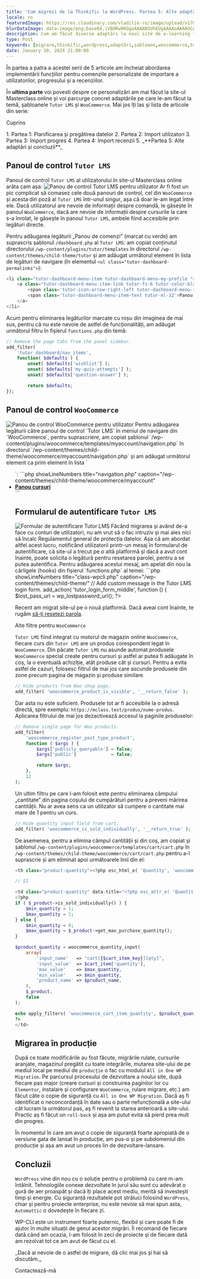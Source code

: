 ```yaml
---
title: 'Cum migrezi de la Thinkific la WordPress. Partea 5: Alte adaptări și concluzii'
locale: ro
featuredImage: https://res.cloudinary.com/vladilie-ro/image/upload/v1706196659/blog/1.%20migrate-thinkific-to-wordpress/v5ypjuldovovlpqw1cc3.webp
blurDataImage: data:image/png;base64,iVBORw0KGgoAAAANSUhEUgAAAAoAAAAGCAIAAAB1kpiRAAAACXBIWXMAAAPoAAAD6AG1e1JrAAAAxUlEQVR4nAG6AEX/ANLS0t/f3+vr6+3t6+/y8fHy7/X39+/y8ens693f3gCZr8qmutOqwtuyxNrK1+b7+/j8//75/Pv19/fo6u0AOG2gKGGRNGiYPHCgUoO2gLPNnNXgmtLels/ZkMrVAKO51qnA3J2zy52yzH+0yxSesQB4iABOWwBicgCKoQDHx8VaTTwkEgAnEwBRQSxNTjkEGREADQA/Vkxmk5oAHg8ARzATLxsAHQAAHgIAMyAGOiQNUTsgaU8yPSsXAbliTzFAqmUAAAAASUVORK5CYII=
description: Cum am făcut diverse adaptări la noul site de e-learning folosind cârlige (hooks) și suprascriind șabloanele Tutor LMS și WooCommerce.
type: Post
keywords: [migrare,thinkific,wordpress,adaptări,șabloane,woocommerce,tutor lms,hooks,cârlige,panou de control,all in one wp migration]
date: January 30, 2024 21:00:00
---
```

În <Link href="/blog/migrare-thinkific-wordpress-partea-4-import-recenzii">partea a patra</Link> a acestei serii de 5 articole am încheiat abordarea implementării funcțiilor pentru comenzile personalizate de importare a utilizatorilor, progresului și a recenziilor.

În **ultima parte** voi povesti despre ce personalizări am mai făcut la site-ul Masterclass online și voi parcurge concret adaptările pe care le-am făcut la temă, șabloanele `Tutor LMS` și `WooCommerce`.
Mai jos îți las și lista de articole din serie:
<div className='rounded-md border p-2 bg-gray-50 dark:bg-slate-900'>
    <p>Cuprins</p>
    1. <Link href="/blog/migrare-thinkific-wordpress-partea-1-planificare-pregatire-date">Partea 1: Planificarea și pregătirea datelor</Link>
    2. <Link href="/blog/migrare-thinkific-wordpress-partea-2-import-utilizatori">Partea 2: Import utilizatori</Link>
    3. <Link href="/blog/migrare-thinkific-wordpress-partea-3-import-progres">Partea 3: Import progres</Link>
    4. <Link href="/blog/migrare-thinkific-wordpress-partea-4-import-recenzii">Partea 4: Import recenzii</Link>
    5. _**Partea 5: Alte adaptări și concluzii**_
</div>

## Panoul de control `Tutor LMS`
Panoul de control `Tutor LMS` al utilizatorului în site-ul Masterclass online arăta cam așa:
<img src="https://res.cloudinary.com/vladilie-ro/image/upload/v1706616716/blog/1.%20migrate-thinkific-to-wordpress/tutor-lms-user-dashboard_do6uvi.webp" alt="Panou de control Tutor LMS pentru utilizator" className="rounded-md shadow-lg"/>
Ar fi fost un pic complicat să comasez cele două panouri de control, cel din `WooCommerce` și acesta din poză al `Tutor LMS` într-unul singur, așa că doar le-am legat între ele.
Dacă utilizatorul are nevoie de informații despre comandă, le găsește în panoul `WooCommerce`, dacă are nevoie de informații despre cursurile la care s-a înrolat, le găsește în panoul `Tutor LMS`, ambele fiind accesibile prin legături directe.

Pentru adăugarea legăturii „Panou de comenzi” (marcat cu <span className="border border-green-500">verde</span>) am suprascris șablonul `/dashboard.php` al `Tutor LMS`: am copiat conținutul directorului `/wp-content/plugins/tutor/templates` în directorul `/wp-content/themes/child-theme/tutor` și am adăugat următorul element în lista de legături de navigare (în elementul `<ul class="tutor-dashboard-permalinks">`):
```php showLineNumbers title="dashboard.php" caption="/wp-content/themes/child-theme/tutor"
<li class="tutor-dashboard-menu-item tutor-dashboard-menu-my-profile ">
    <a class="tutor-dashboard-menu-item-link tutor-fs-6 tutor-color-black" href="<?php echo esc_url( wc_get_page_permalink( 'myaccount' ) ); ?>">
        <span class='tutor-icon-arrow-right-left tutor-dashboard-menu-item-icon'></span>
        <span class='tutor-dashboard-menu-item-text tutor-ml-12'>Panou de comenzi</span>
    </a>
</li>
```

Acum pentru eliminarea legăturilor marcate cu <span className="border border-red-500">roșu</span> din imaginea de mai sus, pentru că nu este nevoie de astfel de funcționalități, am adăugat următorul filtru în fișierul `functions.php` din temă:
```php showLineNumbers title="functions.php" caption="/wp-content/themes/child-theme/tutor"
// Remove the page tabs from the panel sidebar.
add_filter(
    'tutor_dashboard/nav_items',
	function( $defaults ) {
        unset( $defaults['wishlist'] );
		unset( $defaults['my-quiz-attempts'] );
		unset( $defaults['question-answer'] );

		return $defaults;
});
```

## Panoul de control `WooCommerce`
<img src="https://res.cloudinary.com/vladilie-ro/image/upload/v1706623254/blog/1.%20migrate-thinkific-to-wordpress/woocommerce-user-dashboard_wgteeh.webp" alt="Panou de control WooCommerce pentru utilizator" className="rounded-md shadow-lg"/>
Pentru adăugarea legăturii către panoul de control `Tutor LMS` în meniul de navigare din `WooCommerce`, pentru suprascriere, am copiat șablonul `/wp-content/plugins/woocommerce/templates/myaccount/navigation.php` în directorul `/wp-content/themes/child-theme/woocommerce/myaccount/navigation.php` și am adăugat următorul element ca prim element în lista `<ul>`:
```php showLineNumbers title="navigation.php" caption="/wp-content/themes/child-theme/woocommerce/myaccount"
<li class="woocommerce-MyAccount-navigation-link woocommerce-MyAccount-navigation-link--dashboard">
    <a href="<?php echo esc_url( tutor_utils()->tutor_dashboard_url() ); ?>"><strong>Panou cursuri</strong></a>
</li>
```

## Formularul de autentificare `Tutor LMS`
<img src="https://res.cloudinary.com/vladilie-ro/image/upload/v1706624461/blog/1.%20migrate-thinkific-to-wordpress/tutor-login-form_ezqrm2.webp" alt="Formular de autentificare Tutor LMS" className="rounded-md shadow-lg"/>
Făcând migrarea și având de-a face cu conturi de utilizatori, nu am vrut să o fac intruziv și mai ales nici să încalc Regulamentul general de protecția datelor.
Așa că am abordat altfel acest lucru, notificând utilizatorii printr-un mesaj în formularul de autentificare, că site-ul a trecut pe o altă platformă și dacă a avut cont înainte, poate solicita o legătură pentru resetarea parolei, pentru a se putea autentifica.
Pentru adăugarea acestui mesaj, am apelat din nou la cârligele (hooks) din fișierul `functions.php` al temei:
```php showLineNumbers title="class-wpcli.php" caption="/wp-content/themes/child-theme/"
// Add custom message in the Tutor LMS login form.
add_action(
    'tutor_login_form_middle',
    function () {
        $lost_pass_url = wp_lostpassword_url();
        ?>
        <p>Recent am migrat site-ul pe o nouă platformă. Dacă aveai cont înainte, te rugăm <a href="<?php echo esc_url( $lost_pass_url ); ?>">să-ți resetezi parola</a>.</p>
        <?php
    }
);
```

## Alte filtre pentru `WooCommerce`
`Tutor LMS` fiind integrat cu motorul de magazin online `WooCommerce`, fiecare curs din `Tutor LMS` are un produs corespondent legat în `WooCommerce`.
Din păcate `Tutor LMS` nu asunde automat produsele `WooCommerce` special create pentru cursuri și astfel ar putea fi adăugate în coș, la o eventuală achiziție, atât produse cât și cursuri.
Pentru a evita astfel de cazuri, folosesc filtrul de mai jos care ascunde produsele din zone precum pagina de magazin și produse similare.
```php showLineNumbers title="functions.php" caption="/wp-content/themes/child-theme/"
// Hide products from Woo shop page.
add_filter( 'woocommerce_product_is_visible', '__return_false' );
```

Dar asta nu este suficient. Produsele tot ar fi accesibile la o adresă directă, spre exemplu: `https://mclass.test/produs/nume-produs`.
Aplicarea filtrului de mai jos dezactivează accesul la paginile produselor:
```php showLineNumbers title="functions.php" caption="/wp-content/themes/child-theme/"
// Remove single page for Woo products.
add_filter(
	'woocommerce_register_post_type_product',
	function ( $args ) {
		$args['publicly_queryable'] = false;
		$args['public']             = false;

		return $args;
	},
	12
);
```

Un ultim filtru pe care l-am folosit este pentru eliminarea câmpului „cantitate” din pagina coșului de cumpărături pentru a preveni mărirea cantității.
Nu ar avea sens ca un utilizator să cumpere o cantitate mai mare de 1 pentru un curs.
```php showLineNumbers title="functions.php" caption="/wp-content/themes/child-theme/"
// Hide quantity input field from cart.
add_filter( 'woocommerce_is_sold_individually', '__return_true' );
```

De asemenea, pentru a elimina câmpul cantității și din coș, am copiat și șablonul `/wp-content/plugins/woocommerce/templates/cart/cart.php` în `/wp-content/themes/child-theme/woocommerce/cart/cart.php` pentru a-l suprascrie și am eliminat apoi următoarele linii din el:
```php showLineNumbers title="cart.php" caption="/wp-content/themes/child-theme/woocommerce/cart/" {1, 5-29}
<th class="product-quantity"><?php esc_html_e( 'Quantity', 'woocommerce' ); ?></th>

// ȘI

<td class="product-quantity" data-title="<?php esc_attr_e( 'Quantity', 'woocommerce' ); ?>">
<?php
if ( $_product->is_sold_individually() ) {
    $min_quantity = 1;
    $max_quantity = 1;
} else {
    $min_quantity = 0;
    $max_quantity = $_product->get_max_purchase_quantity();
}

$product_quantity = woocommerce_quantity_input(
    array(
        'input_name'   => "cart[{$cart_item_key}][qty]",
        'input_value'  => $cart_item['quantity'],
        'max_value'    => $max_quantity,
        'min_value'    => $min_quantity,
        'product_name' => $product_name,
    ),
    $_product,
    false
);

echo apply_filters( 'woocommerce_cart_item_quantity', $product_quantity, $cart_item_key, $cart_item ); // PHPCS: XSS ok.
?>
</td>
```

## Migrarea în producție
După ce toate modificările au fost făcute, migrările rulate, cursurile aranjate, magazinul pregătit cu toate integrările, mutarea site-ului de pe mediul local pe mediul de `producție` o fac cu modulul `All in One WP Migration`.
Pe parcursul procesului de dezvoltare a noului site, după fiecare pas major (creare cursuri și construirea paginilor lor cu `Elementor`, instalare și configurare `WooCommerce`, rulare migrare, etc.) am făcut câte o copie de siguranță cu `All in One WP Migration`.
Dacă aș fi identificat o neconcordanță în date sau o parte nefuncțională a site-ului cât lucram la următorul pas, aș fi revenit la starea anterioară a site-ului.
Practic aș fi făcut un `roll-back` și așa am putut evita să pierd prea mult din progres.

În momentul în care am avut o copie de siguranță foarte apropiată de o versiune gata de lansat în producție, am pus-o și pe subdomeniul din producție și așa am avut un proces lin de dezvoltare-lansare.

## Concluzii
`WordPress` vine din nou cu o soluție pentru o problemă cu care m-am întâlnit.
Tehnologiile conexe dezvoltate în jurul său sunt cu adevărat o gură de aer proaspăt și dacă îți place acest mediu, merită să investești timp și energie.
Cu siguranță rezultatele pot străluci folosind `WordPress`, chiar și pentru proiecte enterprise, nu este nevoie să mai spun asta, `Automattic` o dovedește în fiecare zi.

<Link href="https://wp-cli.org">WP-CLI</Link> este un instrument foarte puternic, flexibil și care poate fi de ajutor în multe situații de genul acestor migrări.
Îl recomand de fiecare dată când am ocazia, l-am folosit în zeci de proiecte și de fiecare dată am rezolvat tot ce am avut de făcut cu el.

<div className='mb-4 flex flex-col items-center rounded-md border border-blue-600 p-2'>
    <p className="text-center mt-0">_Dacă ai nevoie de o astfel de migrare, dă clic mai jos și hai să discutăm._</p>
    <Link href='/contact' className="animate-text-bg rounded-md bg-linear-to-r from-blue-600 via-gray-600 to-green-500 bg-[length:400%] px-2 py-1 text-white hover:text-white">Contactează-mă</Link>
</div>